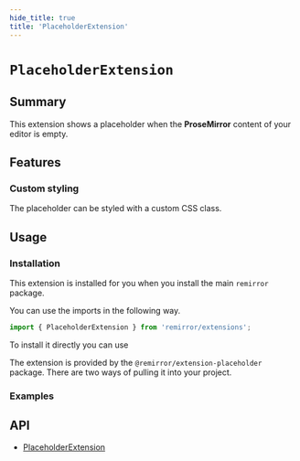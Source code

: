 ```yaml
---
hide_title: true
title: 'PlaceholderExtension'
---
```



# `PlaceholderExtension`

## Summary

This extension shows a placeholder when the **ProseMirror** content of your editor is empty.

## Features

### Custom styling

The placeholder can be styled with a custom CSS class.

## Usage

### Installation

This extension is installed for you when you install the main `remirror` package.

You can use the imports in the following way.

```ts
import { PlaceholderExtension } from 'remirror/extensions';
```

To install it directly you can use

The extension is provided by the `@remirror/extension-placeholder` package. There are two ways of pulling it into your project.

### Examples

<Basic />

## API

- [PlaceholderExtension](../api/extension-placeholder)
